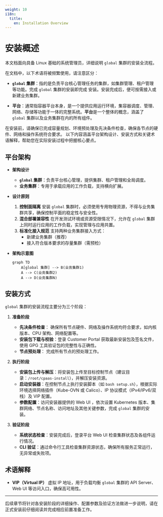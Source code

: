 ```yaml
---
weight: 10
i18n:
  title:
    en: Installation Overview
---
```


# 安装概述

本文档面向具备 Linux 基础的系统管理员，详细说明 <ProductShortBrand /> `global` 集群的安装全流程。

在文档中，以下术语将被频繁使用，请注意区分：

- **`global` 集群**：指的是负责平台核心管理任务的集群，如集群管理、租户管理等功能。完成 `global` 集群的安装即完成 <ProductShortBrand /> 安装。安装完成后，便可按需接入或新建业务集群。

- **平台**：通常指容器平台本身，是一个提供应用运行环境，集容器调度、管理、网络、存储等功能于一体的完整系统。**平台**是一个整体的概念，涵盖了 `global` 集群以及业务集群在内的所有组件。

<Directive type="tip" title="重要提示">
在安装前，请确保已完成容量规划、环境预处理及先决条件检查，确保各节点的硬件、网络和操作系统符合要求。
以下内容涵盖平台架构设计、安装方式和关键术语解释，帮助您在实际安装过程中把握核心要点。
</Directive>

## 平台架构

- **架构设计**
  - **`global` 集群**：负责平台核心管理，提供集群、租户管理和全局调度。
  - **业务集群**：专用于承载应用的工作负载，支持横向扩展。

- **设计原则**
  1. **控制面隔离**
     安装 `global` 集群时，必须使用专用物理资源，不得与业务集群共享，确保控制平面的稳定性与安全性。
  2. **混合部署兼容性**
     在开发测试环境或资源受限情况下，允许在 `global` 集群上同时运行应用的工作负载，实现管理与应用共置。
  3. **标准化接入规范**
     支持两种业务集群接入方式：
     - 新建业务集群（推荐）
     - 接入符合版本要求的存量集群（需预检）

- **架构示意图**

  ```mermaid
  graph TD
      A[global 集群] --> B(业务集群1)
      A --> C(业务集群2)
      A --> D(业务集群N)
  ```

## 安装方式

`global` 集群的安装流程主要分为三个阶段：

1. **准备阶段**
   - **先决条件检查**： 确保所有节点硬件、网络及操作系统均符合要求，如内核版本、CPU 架构、网络配置等。
   - **安装包下载与校验**：登录 Customer Portal 获取最新安装包及签名文件，使用 GPG 工具验证包的完整性与正确性。
   - **节点预处理**： 完成所有节点的预处理工作。

2. **执行阶段**
   - **安装包上传与解压**：将安装包上传至目标控制节点（建议目录：`/root/cpaas-install`），并解压安装资源。
   - **启动安装器**：在控制节点上执行安装脚本（如 `bash setup.sh`），根据实际环境选择网络插件（Kube-OVN 或 Calico）、IP 协议模式（IPv4/IPv6/双栈）及 VIP 配置。
   - **参数配置**：访问安装器提供的 Web UI ，依次设置 Kubernetes 版本、集群网络、节点名称、访问地址及其他关键参数，完成 `global` 集群的安装。

3. **验证阶段**
   - **系统状态检查**：安装完成后，登录平台 Web UI 检查集群状态及各组件运行情况。
   - **CLI 验证**：通过命令行工具检查集群资源状态，确保所有服务正常运行，无异常或失败项。

## 术语解释

- **VIP（Virtual IP）**
  虚拟 IP 地址，用于负载均衡 `global` 集群的 API Server、Web UI 等访问入口，确保高可用性。

---

后续章节将针对各安装阶段的详细操作、配置参数及验证方法做进一步说明，请在正式安装前仔细阅读并完成相应前置准备工作。
